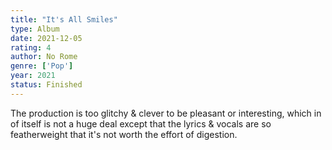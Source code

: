 ```yaml
---
title: "It's All Smiles"
type: Album
date: 2021-12-05
rating: 4
author: No Rome
genre: ['Pop']
year: 2021
status: Finished
---
```


The production is too glitchy & clever to be pleasant or interesting, which in of itself is not a huge deal except that the lyrics & vocals are so featherweight that it's not worth the effort of digestion.

